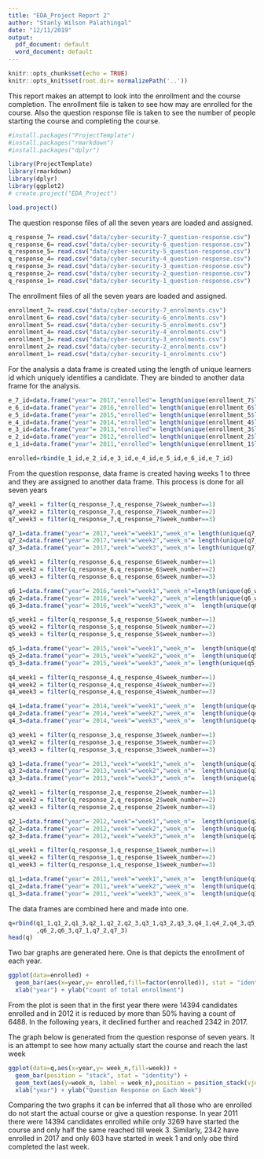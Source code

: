 ---
title: "EDA_Project Report 2"
author: "Stanly Wilson Palathingal"
date: "12/11/2019"
output:
  pdf_document: default
  word_document: default
---

```{r setup, include=FALSE}
knitr::opts_chunk$set(echo = TRUE)
knitr::opts_knit$set(root.dir= normalizePath('..'))
```

This report makes an attempt to look into the enrollment and the course completion. The enrollment file is taken to see how may are enrolled for the course. Also the question response file is taken to see the number of people starting the course and completing the course. 

```{r Installation of packages, message=FALSE, include=FALSE}
#install.packages("ProjectTemplate")
#install.packages("rmarkdown")
#install.packages("dplyr")
```

```{r Load library and create the project, message=FALSE}
library(ProjectTemplate)
library(rmarkdown)
library(dplyr)
library(ggplot2)
# create.project("EDA_Project")
```

```{r Setting of working directory and load project, message=FALSE}
load.project()
```

The question response files of all the seven years are loaded and assigned.

```{r Loading the question response dataset}
q_response_7= read.csv("data/cyber-security-7_question-response.csv")
q_response_6= read.csv("data/cyber-security-6_question-response.csv")
q_response_5= read.csv("data/cyber-security-5_question-response.csv")
q_response_4= read.csv("data/cyber-security-4_question-response.csv")
q_response_3= read.csv("data/cyber-security-3_question-response.csv")
q_response_2= read.csv("data/cyber-security-2_question-response.csv")
q_response_1= read.csv("data/cyber-security-1_question-response.csv")
```

The enrollment files of all the seven years are loaded and assigned.
```{r loading the enrollment data}
enrollment_7= read.csv("data/cyber-security-7_enrolments.csv")
enrollment_6= read.csv("data/cyber-security-6_enrolments.csv")
enrollment_5= read.csv("data/cyber-security-5_enrolments.csv")
enrollment_4= read.csv("data/cyber-security-4_enrolments.csv")
enrollment_3= read.csv("data/cyber-security-3_enrolments.csv")
enrollment_2= read.csv("data/cyber-security-2_enrolments.csv")
enrollment_1= read.csv("data/cyber-security-1_enrolments.csv")
```

For the analysis a data frame is created using the length of unique learners id which uniquely identifies a candidate. They are binded to another data frame for the analysis.
```{r extracting the id from enrollment data}
e_7_id=data.frame("year"= 2017,"enrolled"= length(unique(enrollment_7$learner_id)))
e_6_id=data.frame("year"= 2016,"enrolled"= length(unique(enrollment_6$learner_id)))
e_5_id=data.frame("year"= 2015,"enrolled"= length(unique(enrollment_5$learner_id)))
e_4_id=data.frame("year"= 2014,"enrolled"= length(unique(enrollment_4$learner_id)))
e_3_id=data.frame("year"= 2013,"enrolled"= length(unique(enrollment_3$learner_id)))
e_2_id=data.frame("year"= 2012,"enrolled"= length(unique(enrollment_2$learner_id)))
e_1_id=data.frame("year"= 2011,"enrolled"= length(unique(enrollment_1$learner_id)))

enrolled=rbind(e_1_id,e_2_id,e_3_id,e_4_id,e_5_id,e_6_id,e_7_id)
```

From the question response, data frame is created having weeks 1 to three and they are assigned to another data frame. This process is done for all seven years

```{r Extracting the data from 7}
q7_week1 = filter(q_response_7,q_response_7$week_number==1)
q7_week2 = filter(q_response_7,q_response_7$week_number==2)
q7_week3 = filter(q_response_7,q_response_7$week_number==3)

q7_1=data.frame("year"= 2017,"week"="week1","week_n"= length(unique(q7_week1$learner_id)))
q7_2=data.frame("year"= 2017,"week"="week2","week_n"= length(unique(q7_week2$learner_id)))
q7_3=data.frame("year"= 2017,"week"="week3","week_n"= length(unique(q7_week3$learner_id)))
```
```{r Extracting the data from 6}
q6_week1 = filter(q_response_6,q_response_6$week_number==1)
q6_week2 = filter(q_response_6,q_response_6$week_number==2)
q6_week3 = filter(q_response_6,q_response_6$week_number==3)

q6_1=data.frame("year"= 2016,"week"="week1","week_n"=length(unique(q6_week1$learner_id)))
q6_2=data.frame("year"= 2016,"week"="week2","week_n"=length(unique(q6_week2$learner_id)))
q6_3=data.frame("year"= 2016,"week"="week3","week_n"=  length(unique(q6_week3$learner_id)))
```

```{r Extracting the data from 5}
q5_week1 = filter(q_response_5,q_response_5$week_number==1)
q5_week2 = filter(q_response_5,q_response_5$week_number==2)
q5_week3 = filter(q_response_5,q_response_5$week_number==3)

q5_1=data.frame("year"= 2015,"week"="week1","week_n"=  length(unique(q5_week1$learner_id)))
q5_2=data.frame("year"= 2015,"week"="week2","week_n"=  length(unique(q5_week2$learner_id)))
q5_3=data.frame("year"= 2015,"week"="week3","week_n"= length(unique(q5_week3$learner_id)))
```

```{r Extracting the data from 4}
q4_week1 = filter(q_response_4,q_response_4$week_number==1)
q4_week2 = filter(q_response_4,q_response_4$week_number==2)
q4_week3 = filter(q_response_4,q_response_4$week_number==3)

q4_1=data.frame("year"= 2014,"week"="week1","week_n"=  length(unique(q4_week1$learner_id)))
q4_2=data.frame("year"= 2014,"week"="week2","week_n"=  length(unique(q4_week2$learner_id)))
q4_3=data.frame("year"= 2014,"week"="week3","week_n"=  length(unique(q4_week3$learner_id)))
```


```{r Extracting the data from 3}
q3_week1 = filter(q_response_3,q_response_3$week_number==1)
q3_week2 = filter(q_response_3,q_response_3$week_number==2)
q3_week3 = filter(q_response_3,q_response_3$week_number==3)

q3_1=data.frame("year"= 2013,"week"="week1","week_n"=  length(unique(q3_week1$learner_id)))
q3_2=data.frame("year"= 2013,"week"="week2","week_n"=  length(unique(q3_week2$learner_id)))
q3_3=data.frame("year"= 2013,"week"="week3","week_n"=  length(unique(q3_week3$learner_id)))
```


```{r Extracting the data from 2}
q2_week1 = filter(q_response_2,q_response_2$week_number==1)
q2_week2 = filter(q_response_2,q_response_2$week_number==2)
q2_week3 = filter(q_response_2,q_response_2$week_number==3)

q2_1=data.frame("year"= 2012,"week"="week1","week_n"=  length(unique(q2_week1$learner_id)))
q2_2=data.frame("year"= 2012,"week"="week2","week_n"=  length(unique(q2_week2$learner_id)))
q2_3=data.frame("year"= 2012,"week"="week3","week_n"=  length(unique(q2_week3$learner_id)))
```


```{r Extracting the data from 1}
q1_week1 = filter(q_response_1,q_response_1$week_number==1)
q1_week2 = filter(q_response_1,q_response_1$week_number==2)
q1_week3 = filter(q_response_1,q_response_1$week_number==3)

q1_1=data.frame("year"= 2011,"week"="week1","week_n"=  length(unique(q1_week1$learner_id)))
q1_2=data.frame("year"= 2011,"week"="week2","week_n"=  length(unique(q1_week2$learner_id)))
q1_3=data.frame("year"= 2011,"week"="week3","week_n"=  length(unique(q1_week3$learner_id)))
```

 The data frames are combined here and made into one. 
```{r combining of the q_respose table, fig.height=6,fig.width= 10}
q=rbind(q1_1,q1_2,q1_3,q2_1,q2_2,q2_3,q3_1,q3_2,q3_3,q4_1,q4_2,q4_3,q5_1,q5_2,q5_3,q6_1
        ,q6_2,q6_3,q7_1,q7_2,q7_3)
head(q)
```

Two bar graphs are generated here. One is that depicts the enrollment of each year.  
```{r}
ggplot(data=enrolled) + 
  geom_bar(aes(x=year,y= enrolled,fill=factor(enrolled)), stat = "identity") +
  xlab("year") + ylab("count of total enrollment")
```

From the plot is seen that in the first year there were 14394 candidates enrolled and in 2012 it is reduced by more than 50% having a count of 6488. In the following years, it declined further and reached 2342 in 2017.


The graph below is generated from the question response of seven years. It is an attempt to see how many actually start the course and reach the last week
```{r}
ggplot(data=q,aes(x=year,y= week_n,fill=week)) + 
  geom_bar(position = "stack", stat = "identity") +
  geom_text(aes(y=week_n, label = week_n),position = position_stack(vjust = 0.5)) + 
  xlab("year") + ylab("Question Response on Each Week")
```

Comparing the two graphs it can be inferred that all those who are enrolled do not start the actual course or give a question response. In year 2011 there were 14394 candidates enrolled while only 3269 have started the course and only half the same reached till week 3. Similarly, 2342 have enrolled in 2017 and only 603 have started in week 1 and only obe third completed the last week. 